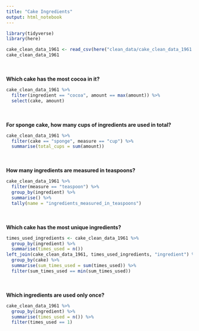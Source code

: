 ```yaml
---
title: "Cake Ingredients"
output: html_notebook
---
```

```r
library(tidyverse)
library(here)
```

```r
cake_clean_data_1961 <- read_csv(here("clean_data/cake_clean_data_1961.csv"))
cake_clean_data_1961
```
<br /><br />
**Which cake has the most cocoa in it?**
```r
cake_clean_data_1961 %>% 
  filter(ingredient == "cocoa", amount == max(amount)) %>% 
  select(cake, amount)
```
<br /><br />
**For sponge cake, how many cups of ingredients are used in total?**
```r
cake_clean_data_1961 %>% 
  filter(cake == "sponge", measure == "cup") %>% 
  summarise(total_cups = sum(amount))
```

<br /><br />
**How many ingredients are measured in teaspoons?**
```r
cake_clean_data_1961 %>% 
  filter(measure == "teaspoon") %>% 
  group_by(ingredient) %>%
  summarise() %>% 
  tally(name = "ingredients_measured_in_teaspoons")
```

<br /><br />
**Which cake has the most unique ingredients?**
```r
times_used_ingredients <- cake_clean_data_1961 %>% 
  group_by(ingredient) %>% 
  summarise(times_used = n())
left_join(cake_clean_data_1961, times_used_ingredients, "ingredient") %>% 
  group_by(cake) %>% 
  summarise(sum_times_used = sum(times_used)) %>% 
  filter(sum_times_used == min(sum_times_used))
```

<br /><br />
**Which ingredients are used only once?**
```r
cake_clean_data_1961 %>% 
  group_by(ingredient) %>% 
  summarise(times_used = n()) %>% 
  filter(times_used == 1)
```